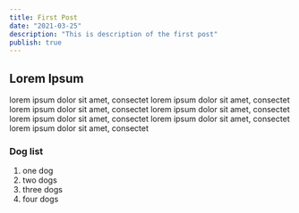 ```yaml
---
title: First Post
date: "2021-03-25"
description: "This is description of the first post"
publish: true
---
```


## Lorem Ipsum

lorem ipsum dolor sit amet, consectet lorem ipsum dolor sit amet, consectet lorem ipsum dolor sit amet, consectet lorem ipsum dolor sit amet, consectet lorem ipsum dolor sit amet, consectet lorem ipsum dolor sit amet, consectet lorem ipsum dolor sit amet, consectet

### Dog list

1. one dog
2. two dogs
3. three dogs
4. four dogs